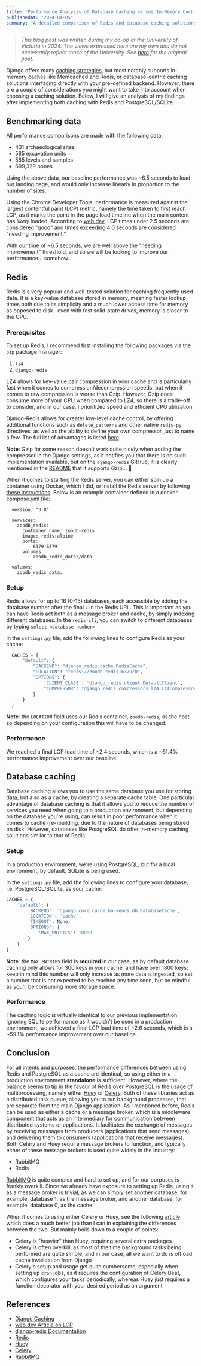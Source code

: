```yaml
---
title: "Performance Analysis of Database Caching versus In-Memory Caching"
publishedAt: "2024-04-05"
summary: "A detailed comparison of Redis and database caching solutions in Django applications, including implementation details, performance metrics, and considerations for choosing between them."
---
```


> _This blog post was written during my co-op at the University of Victoria
> in 2024. The views expressed here are my own and do not necessarily reflect
> those of the University. See [here](https://arcsoft.uvic.ca/log/2024-04-05-cache-performance-analysis) for the original post._

Django offers many [caching strategies](https://docs.djangoproject.com/en/5.0/topics/cache/#:~:text=For%20convenience%2C%20Django%20offers%20different,Squid%20and%20browser%2Dbased%20caches.),
but most notably supports in-memory caches like Memcached and Redis, or
database-centric caching solutions interfacing directly with your pre-defined
backend. However, there are a couple of considerations you might want to take
into account when choosing a caching solution. Below, I will give an analysis
of my findings after implementing both caching with Redis and PostgreSQL/SQLite.

## Benchmarking data

All performance comparisons are made with the following data:

- 431 archaeological sites
- 585 excavation units
- 585 levels and samples
- 699,329 bones

Using the above data, our baseline performance was ~6.5 seconds to load our
landing page, and would only increase linearly in proportion to the number of sites.

Using the Chrome Developer Tools, performance is measured against the largest
contentful paint (LCP) metric, namely the time taken to first reach LCP, as it marks
the point in the page load timeline when the main content has _likely_ loaded.
According to [web.dev](<https://web.dev/articles/lcp#:~:text=Largest%20Contentful%20Paint%20(LCP)%20is,that%20the%20page%20is%20useful.>),
LCP times under 2.5 seconds are considered "good" and times exceeding 4.0
seconds are considered "needing improvement."

With our time of ~6.5 seconds, we are well above the "needing improvement"
threshold, and so we will be looking to improve our performance... somehow.

## Redis

Redis is a very popular and well-tested solution for caching frequently used
data. It is a key-value database stored in memory, meaning faster lookup times
both due to its simplicity and a much lower access time for memory as opposed
to disk--even with fast solid-state drives, memory is closer to the CPU.

### Prerequisites

To set up Redis, I recommend first installing the following packages via the
`pip` package manager:

1. `lz4`
2. `django-redis`

LZ4 allows for key-value pair compression in your cache and is particularly
fast when it comes to compression/decompression speeds, but when it comes to
raw compression is worse than Gzip. However, Gzip does consume more of your
CPU when compared to LZ4, so there is a trade-off to consider, and in our
case, I prioritized speed and efficient CPU utilization.

Django-Redis allows for greater low-level cache control, by offering additional
functions such as `delete_patterns` and other native `redis-py` directives, as
well as the ability to define your own compressor, just to name a few. The full
list of advantages is listed [here](https://github.com/jazzband/django-redis?tab=readme-ov-file#why-use-django-redis).

**Note**: Gzip for some reason doesn't work quite nicely when adding the
compressor in the Django settings, as it notifies you that there is no such
implementation available, but on the `django-redis` GitHub, it is clearly
mentioned in the [README](https://github.com/jazzband/django-redis#compression-support)
that it supports Gzip... 🤔

When it comes to starting the Redis server, you can either spin up a container
using Docker, which I did, or install the Redis server by following [these instructions](https://redis.io/docs/install/install-redis/install-redis-on-linux/).
Below is an example container defined in a docker-compose.yml file:

```docker
  version: "3.8"

  services:
    zoodb_redis:
      container_name: zoodb-redis
      image: redis:alpine
      ports:
        - 6379:6379
      volumes:
        - zoodb_redis_data:/data

  volumes:
    zoodb_redis_data:
```

### Setup

Redis allows for up to 16 (0-15) databases, each accessible by adding the
database number after the final `/` in the Redis URL. This is important as you
can have Redis act both as a message broker and cache, by simply indexing
different databases. In the `redis-cli`, you can switch to different databases
by typing `select <database number>`

In the `settings.py` file, add the following lines to configure Redis as your
cache:

```python
  CACHES = {
      "default": {
          "BACKEND": "django_redis.cache.RedisCache",
          "LOCATION": "redis://zoodb-redis:6379/0",
          "OPTIONS": {
              'CLIENT_CLASS': 'django_redis.client.DefaultClient',
              "COMPRESSOR": "django_redis.compressors.lz4.Lz4Compressor",
          }
      }
  }
```

**Note**: the `LOCATION` field uses our Redis container, `zoodb-redis`, as the
host, so depending on your configuration this will have to be changed.

### Performance

We reached a final LCP load time of ~2.4 seconds, which is a ~61.4% performance
improvement over our baseline.

## Database caching

Database caching allows you to use the same database you use for storing data,
but also as a cache, by creating a separate cache table. One particular
advantage of database caching is that it allows you to reduce the number of
services you need when going to a production environment, but depending on the
database you're using, can result in poor performance when it comes to cache
(re-)building, due to the nature of databases being stored on disk. However,
databases like PostgreSQL do offer in-memory caching solutions similar to
that of Redis.

### Setup

In a production environment, we're using PostgreSQL, but for a local
environment, by default, SQLite is being used.

In the `settings.py` file, add the following lines to configure your database,
i.e. PostgreSQL/SQLite, as your cache:

```python
CACHES = {
    'default': {
        'BACKEND': 'django.core.cache.backends.db.DatabaseCache',
        'LOCATION': 'cache',
        'TIMEOUT': None,
        'OPTIONS': {
            'MAX_ENTRIES': 10000
        }
    }
}
```

**Note**: the `MAX_ENTRIES` field is **required** in our case, as by default
database caching only allows for 300 keys in your cache, and have over 1800
keys; keep in mind this number will only increase as more data is ingested, so
set a number that is not expected to be reached any time soon, but be mindful,
as you'll be consuming more storage space.

### Performance

The caching logic is virtually identical to our previous implementation.
Ignoring SQLite performance as it wouldn't be used in a production environment,
we achieved a final LCP load time of ~2.6 seconds, which is a ~59.1%
performance improvement over our baseline.

## Conclusion

For all intents and purposes, the performance differences between using Redis
and PostgreSQL as a cache are identical, so using either in a production
environment **standalone** is sufficient. However, where the balance seems to
tip in the favour of Redis over PostgreSQL is the usage of multiprocessing,
namely either [Huey](https://huey.readthedocs.io/en/latest/django.html) or
[Celery](https://docs.celeryq.dev/en/stable/). Both of these libraries act
as a distributed task queue, allowing you to run background processes, that
are separate from the main Django application.
As I mentioned before, Redis can be used as either a cache or a message
broker, which is a middleware component that acts as an intermediary for
communication between distributed systems or applications. It facilitates
the exchange of messages by receiving messages from producers (applications
that send messages) and delivering them to consumers (applications that receive
messages). Both Celery and Huey require message brokers to function, and
typically either of these message brokers is used quite widely in the industry:

- RabbitMQ
- Redis

[RabbitMQ](https://www.rabbitmq.com/) is quite complex and hard to set up, and
for our purposes is frankly overkill. Since we already have exposure to setting
up Redis, using it as a message broker is trivial, as we can simply set
another database, for example, database 1, as the message broker, and another
database, for example, database 0, as the cache.

When it comes to using either Celery or Huey, see the following [article](https://www.untangled.dev/2020/07/01/huey-minimal-task-queue-django/)
which does a much better job than I can in explaining the differences between
the two. But mainly boils down to a couple of points:

- Celery is "heavier" than Huey, requiring several extra packages
- Celery is often overkill, as most of the time background tasks being
  performed are quite simple, and in our case, all we want to do is offload cache
  invalidation from Django
- Celery's setup and usage get quite cumbersome, especially when setting up
  `cron` jobs, as it requires the configuration of Celery Beat, which configures
  your tasks periodically, whereas Huey just requires a function decorator with
  your desired period as an argument

## References

- [Django Caching](https://docs.djangoproject.com/en/5.0/topics/cache/#:~:text=For%20convenience%2C%20Django%20offers%20different,Squid%20and%20browser%2Dbased%20caches.)
- [web.dev Article on LCP](<https://web.dev/articles/lcp#:~:text=Largest%20Contentful%20Paint%20(LCP)%20is,that%20the%20page%20is%20useful.>)
- [django-redis Documentation](https://github.com/jazzband/django-redis?tab=readme-ov-file#why-use-django-redis)
- [Redis](https://redis.io/docs/install/install-redis/install-redis-on-linux/)
- [Huey](https://huey.readthedocs.io/en/latest/django.html)
- [Celery](https://docs.celeryq.dev/en/stable/)
- [RabbitMQ](https://www.rabbitmq.com/)
